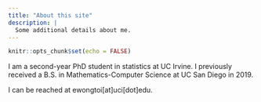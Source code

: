 ```yaml
---
title: "About this site"
description: |
  Some additional details about me.
---
```


```r
knitr::opts_chunk$set(echo = FALSE)
```

I am a second-year PhD student in statistics at UC Irvine. 
I previously received a B.S. in Mathematics-Computer Science at UC San Diego in 2019. 

I can be reached at ewongtoi[at]uci[dot]edu.